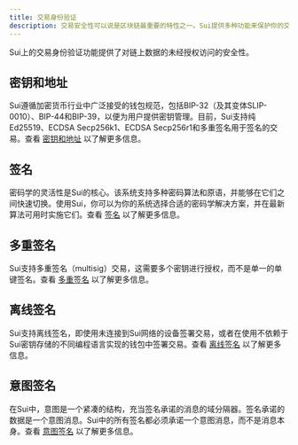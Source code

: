 ```yaml
---
title: 交易身份验证
description: 交易安全性可以说是区块链最重要的特性之一。Sui提供多种功能来保护你的交易，无论是在链上还是离线。
---
```


Sui上的交易身份验证功能提供了对链上数据的未经授权访问的安全性。

## 密钥和地址

Sui遵循加密货币行业中广泛接受的钱包规范，包括BIP-32（及其变体SLIP-0010）、BIP-44和BIP-39，以便为用户提供密钥管理。目前，Sui支持纯Ed25519、ECDSA Secp256k1、ECDSA Secp256r1和多重签名用于签名的交易。查看 [密钥和地址](./transaction-auth/keys-addresses.mdx) 以了解更多信息。

## 签名

密码学的灵活性是Sui的核心。该系统支持多种密码算法和原语，并能够在它们之间快速切换。使用Sui，你可以为你的系统选择合适的密码学解决方案，并在最新算法可用时实施它们。查看 [签名](./transaction-auth/signatures.mdx) 以了解更多信息。

## 多重签名

Sui支持多重签名（multisig）交易，这需要多个密钥进行授权，而不是单一的单键签名。查看 [多重签名](./transaction-auth/multisig.mdx) 以了解更多信息。

## 离线签名

Sui支持离线签名，即使用未连接到Sui网络的设备签署交易，或者在使用不依赖于Sui密钥存储的不同编程语言实现的钱包中签署交易。查看 [离线签名](./transaction-auth/offline-signing.mdx) 以了解更多信息。

## 意图签名

在Sui中，意图是一个紧凑的结构，充当签名承诺的消息的域分隔器。签名承诺的数据是一个意图消息。Sui中的所有签名都必须承诺一个意图消息，而不是消息本身。查看 [意图签名](./transaction-auth/intent-signing.mdx) 以了解更多信息。
